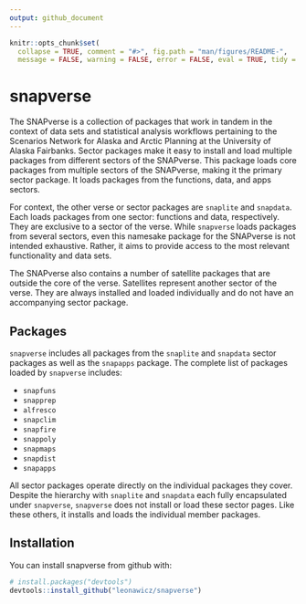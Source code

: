 ```yaml
---
output: github_document
---
```


<!-- README.md is generated from README.Rmd. Please edit that file -->

```r
knitr::opts_chunk$set(
  collapse = TRUE, comment = "#>", fig.path = "man/figures/README-",
  message = FALSE, warning = FALSE, error = FALSE, eval = TRUE, tidy = TRUE)
```
# snapverse

The SNAPverse is a collection of packages that work in tandem in the context of data sets and statistical analysis workflows pertaining to the Scenarios Network for Alaska and Arctic Planning at the University of Alaska Fairbanks. Sector packages make it easy to install and load multiple packages from different sectors of the SNAPverse. This package loads core packages from multiple sectors of the SNAPverse, making it the primary sector package. 
It loads packages from the functions, data, and apps sectors.

For context, the other verse or sector packages are `snaplite` and `snapdata`. Each loads packages from one sector: functions and data, respectively.
They are exclusive to a sector of the verse. While `snapverse` loads packages from several sectors,
even this namesake package for the SNAPverse is not intended exhaustive. Rather, it aims to provide access to the most relevant functionality and data sets.

The SNAPverse also contains a number of satellite packages that are outside the core of the verse. Satellites represent another sector of the verse.
They are always installed and loaded individually and do not have an accompanying sector package. 

## Packages

`snapverse` includes all packages from the `snaplite` and `snapdata` sector packages as well as the `snapapps` package.
The complete list of packages loaded by `snapverse` includes:

* `snapfuns`
* `snapprep`
* `alfresco`
* `snapclim`
* `snapfire`
* `snappoly`
* `snapmaps`
* `snapdist`
* `snapapps`

All sector packages operate directly on the individual packages they cover.
Despite the hierarchy with `snaplite` and `snapdata` each fully encapsulated under `snapverse`,
`snapverse` does not install or load these sector pages. Like these others, it installs and loads the individual member packages.

## Installation

You can install snapverse from github with:

```r
# install.packages("devtools")
devtools::install_github("leonawicz/snapverse")
```
